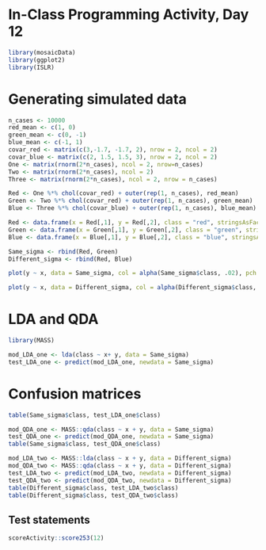 # In-Class Programming Activity, Day 12

```r
library(mosaicData)
library(ggplot2)
library(ISLR)
```

# Generating simulated data

```r
n_cases <- 10000
red_mean <- c(1, 0)
green_mean <- c(0, -1)
blue_mean <- c(-1, 1)
covar_red <- matrix(c(3,-1.7, -1.7, 2), nrow = 2, ncol = 2)
covar_blue <- matrix(c(2, 1.5, 1.5, 3), nrow = 2, ncol = 2)
One <- matrix(rnorm(2*n_cases), ncol = 2, nrow=n_cases)
Two <- matrix(rnorm(2*n_cases), ncol = 2)
Three <- matrix(rnorm(2*n_cases), ncol = 2, nrow = n_cases)

```

```r
Red <- One %*% chol(covar_red) + outer(rep(1, n_cases), red_mean)
Green <- Two %*% chol(covar_red) + outer(rep(1, n_cases), green_mean)
Blue <- Three %*% chol(covar_blue) + outer(rep(1, n_cases), blue_mean)
```

```r
Red <- data.frame(x = Red[,1], y = Red[,2], class = "red", stringsAsFactors = FALSE)
Green <- data.frame(x = Green[,1], y = Green[,2], class = "green", stringsAsFactors = FALSE)
Blue <- data.frame(x = Blue[,1], y = Blue[,2], class = "blue", stringsAsFactors = FALSE)
```


```r
Same_sigma <- rbind(Red, Green)
Different_sigma <- rbind(Red, Blue)
```

```r
plot(y ~ x, data = Same_sigma, col = alpha(Same_sigma$class, .02), pch = 20)
```

```r
plot(y ~ x, data = Different_sigma, col = alpha(Different_sigma$class, .02), pch = 20)
```

# LDA and QDA

```r
library(MASS)
```

```r
mod_LDA_one <- lda(class ~ x+ y, data = Same_sigma)
test_LDA_one <- predict(mod_LDA_one, newdata = Same_sigma)
```

# Confusion matrices

```r
table(Same_sigma$class, test_LDA_one$class)
```

```r
mod_QDA_one <- MASS::qda(class ~ x + y, data = Same_sigma)
test_QDA_one <- predict(mod_QDA_one, newdata = Same_sigma)
table(Same_sigma$class, test_QDA_one$class)
```

```r
mod_LDA_two <- MASS::lda(class ~ x + y, data = Different_sigma)
mod_QDA_two <- MASS::qda(class ~ x + y, data = Different_sigma)
test_LDA_two <- predict(mod_LDA_two, newdata = Different_sigma)
test_QDA_two <- predict(mod_QDA_two, newdata = Different_sigma)
table(Different_sigma$class, test_LDA_two$class)
table(Different_sigma$class, test_QDA_two$class)
```


## Test statements

```r
scoreActivity::score253(12)
```